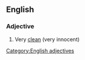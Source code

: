 ==English==

===Adjective===
{{head|en|adjective|head=(as) [[clean]] as a [[hound]]'s [[tooth]]}}

# {{simile}} Very [[clean]] (very innocent)

[[Category:English adjectives]]